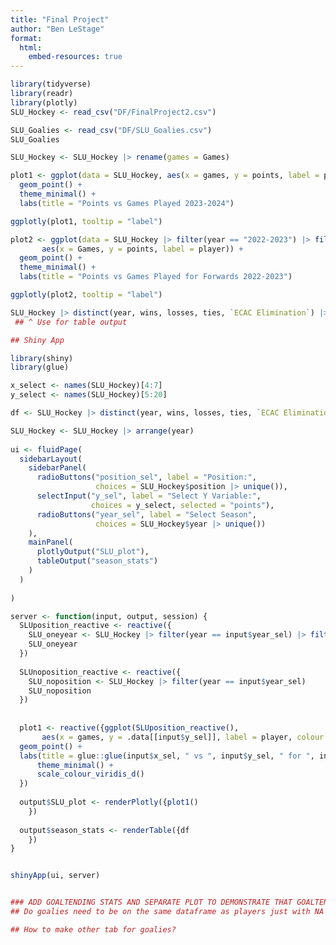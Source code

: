 ```yaml
---
title: "Final Project"
author: "Ben LeStage"
format: 
  html:
    embed-resources: true
---
```


```r
library(tidyverse)
library(readr)
library(plotly)
SLU_Hockey <- read_csv("DF/FinalProject2.csv")

SLU_Goalies <- read_csv("DF/SLU_Goalies.csv")
SLU_Goalies

SLU_Hockey <- SLU_Hockey |> rename(games = Games)
```

```r

plot1 <- ggplot(data = SLU_Hockey, aes(x = games, y = points, label = player)) +
  geom_point() +
  theme_minimal() +
  labs(title = "Points vs Games Played 2023-2024")

ggplotly(plot1, tooltip = "label")

plot2 <- ggplot(data = SLU_Hockey |> filter(year == "2022-2023") |> filter(position == "F"), 
       aes(x = Games, y = points, label = player)) +
  geom_point() + 
  theme_minimal() +
  labs(title = "Points vs Games Played for Forwards 2022-2023")

ggplotly(plot2, tooltip = "label")

SLU_Hockey |> distinct(year, wins, losses, ties, `ECAC Elimination`) |> arrange(year)
 ## ^ Use for table output
```


```r
## Shiny App

library(shiny)
library(glue)

x_select <- names(SLU_Hockey)[4:7]
y_select <- names(SLU_Hockey)[5:20]

df <- SLU_Hockey |> distinct(year, wins, losses, ties, `ECAC Elimination`) |> arrange(year)

SLU_Hockey <- SLU_Hockey |> arrange(year)
 
ui <- fluidPage(
  sidebarLayout(
    sidebarPanel(
      radioButtons("position_sel", label = "Position:",
                   choices = SLU_Hockey$position |> unique()),
      selectInput("y_sel", label = "Select Y Variable:",
                  choices = y_select, selected = "points"),
      radioButtons("year_sel", label = "Select Season",
                   choices = SLU_Hockey$year |> unique())
    ),
    mainPanel(
      plotlyOutput("SLU_plot"),
      tableOutput("season_stats")
    )
  )
  
)

server <- function(input, output, session) {
  SLUposition_reactive <- reactive({
    SLU_oneyear <- SLU_Hockey |> filter(year == input$year_sel) |> filter(position == input$position_sel)
    SLU_oneyear
  })
  
  SLUnoposition_reactive <- reactive({
    SLU_noposition <- SLU_Hockey |> filter(year == input$year_sel)
    SLU_noposition
  })
  
  
  plot1 <- reactive({ggplot(SLUposition_reactive(), 
       aes(x = games, y = .data[[input$y_sel]], label = player, colour = position)) +
  geom_point() + 
  labs(title = glue::glue(input$x_sel, " vs ", input$y_sel, " for ", input$position_sel, " ", input$year_sel)) +
      theme_minimal() +
      scale_colour_viridis_d()
  })
  
  output$SLU_plot <- renderPlotly({plot1()
    })
  
  output$season_stats <- renderTable({df
    })
}


shinyApp(ui, server)


### ADD GOALTENDING STATS AND SEPARATE PLOT TO DEMONSTRATE THAT GOALTENDING HAS GIVEN THEM EVERYTHING
## Do goalies need to be on the same dataframe as players just with NA values for other variables?

## How to make other tab for goalies?
```







































































































